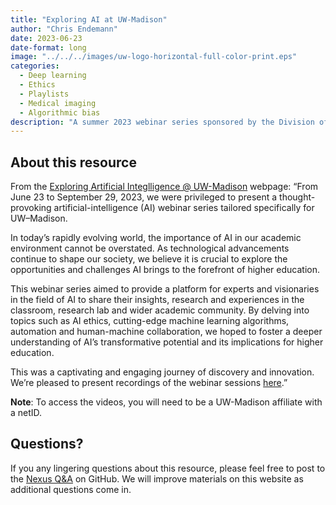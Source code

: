 ```yaml
---
title: "Exploring AI at UW-Madison"
author: "Chris Endemann"
date: 2023-06-23
date-format: long
image: "../../../images/uw-logo-horizontal-full-color-print.eps"
categories:
  - Deep learning
  - Ethics
  - Playlists
  - Medical imaging
  - Algorithmic bias
description: "A summer 2023 webinar series sponsored by the Division of Information Technology and the Data Science Institute."
---
```

## About this resource
From the [Exploring Artificial Integlligence @ UW-Madison](https://it.wisc.edu/exploring-artificial-intelligence-uw-madison/) webpage: 
"From June 23 to September 29, 2023, we were privileged to present a thought-provoking artificial-intelligence (AI) webinar series tailored specifically for UW–Madison.

In today’s rapidly evolving world, the importance of AI in our academic environment cannot be overstated. As technological advancements continue to shape our society, we believe it is crucial to explore the opportunities and challenges AI brings to the forefront of higher education.

This webinar series aimed to provide a platform for experts and visionaries in the field of AI to share their insights, research and experiences in the classroom, research lab and wider academic community. By delving into topics such as AI ethics, cutting-edge machine learning algorithms, automation and human-machine collaboration, we hoped to foster a deeper understanding of AI’s transformative potential and its implications for higher education.

This was a captivating and engaging journey of discovery and innovation. We’re pleased to present recordings of the webinar sessions [here](https://it.wisc.edu/exploring-artificial-intelligence-uw-madison/)."

**Note**: To access the videos, you will need to be a UW-Madison affiliate with a netID.

## Questions?
If you any lingering questions about this resource, please feel free to post to the [Nexus Q&A](https://github.com/UW-Madison-DataScience/ML-X-Nexus/discussions/categories/q-a) on GitHub. We will improve materials on this website as additional questions come in.
